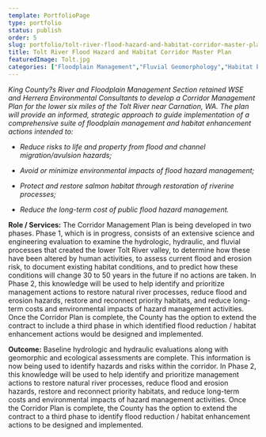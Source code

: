 ```yaml
---
template: PortfolioPage
type: portfolio
status: publish
order: 5
slug: portfolio/tolt-river-flood-hazard-and-habitat-corridor-master-plan
title: Tolt River Flood Hazard and Habitat Corridor Master Plan
featuredImage: Tolt.jpg
categories: ["Floodplain Management","Fluvial Geomorphology","Habitat Enhancement","Innovation"]
---
```


_King County?s River and Floodplain Management Section retained WSE and Herrera Environmental Consultants to develop a Corridor Management Plan for the lower six miles of the Tolt River near Carnation, WA. The plan will provide an informed, strategic approach to guide implementation of a comprehensive suite of floodplain management and habitat enhancement actions intended to:_  

  
*   _Reduce risks to life and property from flood and channel migration/avulsion hazards;_
  
*   _Avoid or minimize environmental impacts of flood hazard management;_
  
*   _Protect and restore salmon habitat through restoration of riverine processes;_
  
*   _Reduce the long-term cost of public flood hazard management._
  

  
**Role / Services:** The Corridor Management Plan is being developed in two phases. Phase 1, which is in progress, consists of an extensive science and engineering evaluation to examine the hydrologic, hydraulic, and fluvial processes that created the lower Tolt River valley, to determine how these have been altered by human activities, to assess current flood and erosion risk, to document existing habitat conditions, and to predict how these conditions will change 30 to 50 years in the future if no actions are taken. In Phase 2, this knowledge will be used to help identify and prioritize management actions to restore natural river processes, reduce flood and erosion hazards, restore and reconnect priority habitats, and reduce long-term costs and environmental impacts of hazard management activities. Once the Corridor Plan is complete, the County has the option to extend the contract to include a third phase in which identified flood reduction / habitat enhancement actions would be designed and implemented.  
  
**Outcome:** Baseline hydrologic and hydraulic evaluations along with geomorphic and ecological assessments are complete. This information is now being used to identify hazards and risks within the corridor. In Phase 2, this knowledge will be used to help identify and prioritize management actions to restore natural river processes, reduce flood and erosion hazards, restore and reconnect priority habitats, and reduce long-term costs and environmental impacts of hazard management activities. Once the Corridor Plan is complete, the County has the option to extend the contract to a third phase to identify flood reduction / habitat enhancement actions to be designed and implemented.